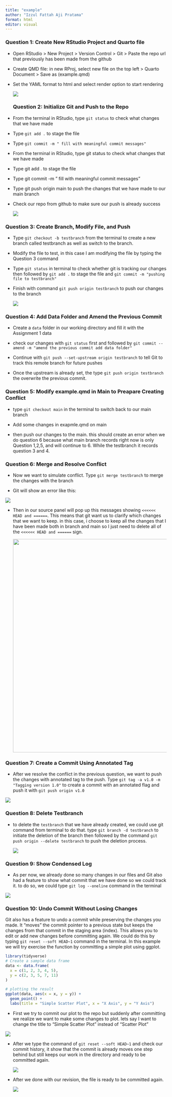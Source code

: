 ```yaml
---
title: "example"
author: "Izzul Fattah Aji Pratama"
format: html
editor: visual
---
```


### Question 1: Create New RStudio Project and Quarto file

-   Open RStudio \> New Project \> Version Control \> Git \> Paste the repo url that previously has been made from the github

-   Create QMD file: in new RProj, select new file on the top left \> Quarto Document \> Save as (example.qmd)

-   Set the YAML format to html and select render option to start rendering

    ![](images/clipboard-3291366609.png)

    ### Question 2: Initialize Git and Push to the Repo

-   From the terminal in RStudio, type `git status` to check what changes that we have made

-   Type `git add .` to stage the file

-   Type `git commit -m " fill with meaningful commit messages"`

-   From the terminal in RStudio, type git status to check what changes that we have made

-   Type git add . to stage the file

-   Type git commit -m " fill with meaningful commit messages"

-   Type git push origin main to push the changes that we have made to our main branch

-   Check our repo from github to make sure our push is already success

    ![](images/clipboard-3326618688.png)

### Question 3: Create Branch, Modify File, and Push

-   Type `git checkout -b testbranch` from the terminal to create a new branch called testbranch as well as switch to the branch.

-   Modify the file to test, in this case I am modifying the file by typing the Question 3 command

-   Type `git status` in terminal to check whether git is tracking our changes then followed by `git add .` to stage the file and `git commit -m "pushing file to testbranch"`

-   Finish with command `git push origin testbranch` to push our changes to the branch

    ![](images/clipboard-1433599888.png)

### Question 4: Add Data Folder and Amend the Previous Commit

-   Create a `data` folder in our working directory and fill it with the Assignment 1 data

-   check our changes with `git status` first and followed by `git commit --amend -m "amend the previous commit add data folder"`

-   Continue with `git push --set-upstream origin testbranch` to tell Git to track this remote branch for future pushes

-   Once the upstream is already set, the type `git push origin testbranch` the overwrite the previous commit.

### Question 5: Modify example.qmd in Main to Preapare Creating Conflict

-   type `git checkout main` in the terminal to switch back to our main branch

-   Add some changes in exapmle.qmd on main

-   then push our changes to the main. this should create an error when we do question 6 because what main branch records right now is only Question 1,2,5, and will continue to 6. While the testbranch it records question 3 and 4.

### Question 6: Merge and Resolve Conflict

-   Now we want to simulate conflict. Type `git merge testbranch` to merge the changes with the branch

-   Git will show an error like this:

![](images/clipboard-2659250452.png)

-   Then in our source panel will pop up this messages showing `<<<<<< HEAD and ======`. This means that git want us to clarify which changes that we want to keep. in this case, i choose to keep all the changes that I have been made both in branch and main so I just need to delete all of the `<<<<<< HEAD and ======` sign.

    ![](images/clipboard-3277969989.png){width="667"}

### Question 7: Create a Commit Using Annotated Tag

-   After we resolve the conflict in the previous question, we want to push the changes with annotated tag to the push. Type `git tag -a v1.0 -m "Tagging version 1.0"` to create a commit with an annotated flag and push it with `git push origin v1.0`

![](images/clipboard-2645839883.png)

### Question 8: Delete Testbranch

-   to delete the `testbranch` that we have already created, we could use git command from terminal to do that. type `git branch -d testbranch` to initiate the deletion of the branch then followed by the command `git push origin --delete testbranch` to push the deletion process.

    ![](images/clipboard-348984791.png)

### Question 9: Show Condensed Log

-   As per now, we already done so many changes in our files and Git also had a feature to show what commit that we have done so we could track it. to do so, we could type `git log --oneline` command in the terminal

![](images/clipboard-2469502363.png)

### Question 10: Undo Commit Without Losing Changes

Git also has a feature to undo a commit while preserving the changes you made. It "moves" the commit pointer to a previous state but keeps the changes from that commit in the staging area (index). This allows you to edit or add new changes before committing again. We could do this by typing `git reset --soft HEAD~1` command in the terminal. In this example we will try exercise the function by committing a simple plot using ggplot.

```r

library(tidyverse)
# Create a sample data frame
data <- data.frame(
  x = c(1, 2, 3, 4, 5),
  y = c(2, 3, 5, 7, 11)
)

# plotting the result
ggplot(data, aes(x = x, y = y)) +
  geom_point() +
  labs(title = "Simple Scatter Plot", x = "X Axis", y = "Y Axis")

```

-   First we try to commit our plot to the repo but suddenly after committing we realize we want to make some changes to plot. lets say I want to change the title to "Simple Scatter Plot" instead of "Scatter Plot"

![](images/clipboard-4149047022.png)

-   After we type the command of `git reset --soft HEAD~1` and check our commit history, it show that the commit is already moves one step behind but still keeps our work in the directory and ready to be committed again.

    ![](images/clipboard-1567667199.png)

-   After we done with our revision, the file is ready to be committed again.

    ![](images/clipboard-1761549367.png)
